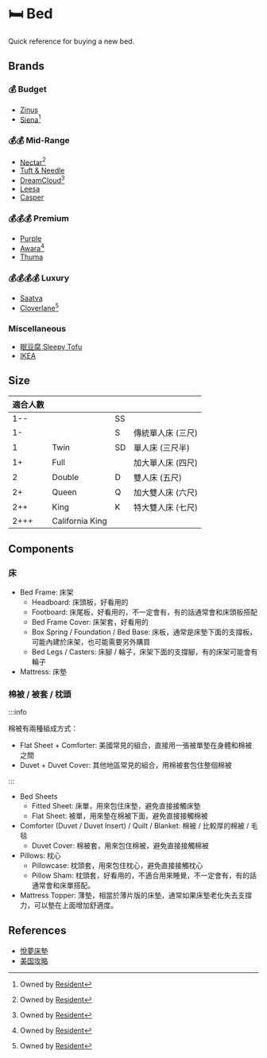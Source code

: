 
# 🛏️ Bed

Quick reference for buying a new bed.

## Brands

### 💰 Budget

- [<Country iso="kr" name={false} /> Zinus](https://www.zinus.com/)
- [<Country iso="us" name={false} /> Siena](https://www.sienasleep.com/)[^1]

### 💰💰 Mid-Range

- [<Country iso="us" name={false} /> Nectar](https://www.nectarsleep.com/)[^1]
- [<Country iso="us" name={false} /> Tuft & Needle](https://www.tuftandneedle.com/)
- [<Country iso="us" name={false} /> DreamCloud](https://www.dreamcloudsleep.com/)[^1]
- [<Country iso="us" name={false} /> Leesa](https://www.leesa.com/)
- [<Country iso="us" name={false} /> Casper](https://casper.com/)

### 💰💰💰 Premium

- [<Country iso="us" name={false} /> Purple](https://purple.com/)
- [<Country iso="us" name={false} /> Awara](https://www.awarasleep.com/)[^1]
- [<Country iso="us" name={false} /> Thuma](https://www.thuma.co/)

### 💰💰💰💰 Luxury

- [<Country iso="us" name={false} /> Saatva](https://www.saatva.com/)
- [<Country iso="us" name={false} /> Cloverlane](https://www.cloverlane.com/)[^1]

### Miscellaneous

- [<Country iso="tw" name={false} /> 眠豆腐 Sleepy Tofu](https://sleepytofu.com/)
- [<Country iso="se" name={false} /> IKEA](https://www.ikea.com/)

[^1]: Owned by [Resident](https://www.residenthome.com/)

## Size

| 適合人數 | <Country iso="us" /> | <Country iso="jp" /> | <Country iso="tw" /> |
| -------- | -------------------- | -------------------- | -------------------- |
| 1--      |                      | SS                   |                      |
| 1-       |                      | S                    | 傳統單人床 (三尺)    |
| 1        | Twin                 | SD                   | 單人床 (三尺半)      |
| 1+       | Full                 |                      | 加大單人床 (四尺)    |
| 2        | Double               | D                    | 雙人床 (五尺)        |
| 2+       | Queen                | Q                    | 加大雙人床 (六尺)    |
| 2++      | King                 | K                    | 特大雙人床 (七尺)    |
| 2+++     | California King      |                      |                      |

## Components

### 床

- Bed Frame: 床架
  - Headboard: 床頭板，好看用的
  - Footboard: 床尾板，好看用的，不一定會有，有的話通常會和床頭板搭配
  - Bed Frame Cover: 床架套，好看用的
  - Box Spring / Foundation / Bed Base: 床板，通常是床墊下面的支撐板，可能內建於床架，也可能需要另外購買
  - Bed Legs / Casters: 床腳 / 輪子，床架下面的支撐腳，有的床架可能會有輪子
- Mattress: 床墊

### 棉被 / 被套 / 枕頭

:::info

棉被有兩種組成方式：

- Flat Sheet + Comforter: 美國常見的組合，直接用一張被單墊在身體和棉被之間
- Duvet + Duvet Cover: 其他地區常見的組合，用棉被套包住整個棉被

:::

- Bed Sheets
  - Fitted Sheet: 床單，用來包住床墊，避免直接接觸床墊
  - Flat Sheet: 被單，用來墊在棉被下面，避免直接接觸棉被
- Comforter (Duvet / Duvet Insert) / Quilt / Blanket: 棉被 / 比較厚的棉被 / 毛毯
  - Duvet Cover: 棉被套，用來包住棉被，避免直接接觸棉被
- Pillows: 枕心
  - Pillowcase: 枕頭套，用來包住枕心，避免直接接觸枕心
  - Pillow Sham: 枕頭套，好看用的，不適合用來睡覺，不一定會有，有的話通常會和床單搭配。
- Mattress Topper: 薄墊，相當於薄片版的床墊，通常如果床墊老化失去支撐力，可以墊在上面增加舒適度。

## References

- [悅夢床墊](https://www.dreambed.tw/blog/%E5%BD%88%E7%B0%A7%E5%BA%8A%E5%A2%8A%E5%B0%BA%E5%AF%B8/)
- [美国攻略](https://gonglue.us/bed)
